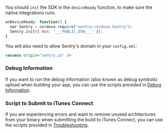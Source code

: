 You should `init` the SDK in the `deviceReady` function, to make sure the native integrations runs.

```javascript
onDeviceReady: function() {
  var Sentry = cordova.require("sentry-cordova.Sentry");
  Sentry.init({ dsn: '___PUBLIC_DSN___' });
}
```

You will also need to allow Sentry's domain in your `config.xml`:

```xml {filename:config.xml}
<access origin="sentry.io" />
```

### Debug Information

If you want to run the debug information (also known as debug symbols) upload when building your app, you can use the scripts provided in [Debug Information](/platforms/javascript/guides/cordova/upload-debug/).

### Script to Submit to iTunes Connect

If you are experiencing errors and want to remove unused architectures from your binary when submitting the build to iTunes Connect, you can use the scripts provided in [Troubleshooting](/platforms/javascript/guides/cordova/troubleshooting/).
